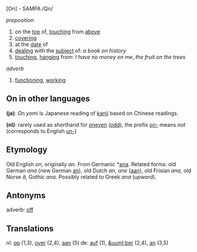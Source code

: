 [On] - SAMPA /Qn/

''preposition''
# on the [[top]] of, [[touch]]ing from [[above]]
# [[covering]]
# at the [[date]] of
# [[deal]]ing with the [[subject]] of: ''a book on history''
# [[touch]]ing, [[hang]]ing from: ''I have no money on me'', ''the fruit on the trees''

''adverb''
# [[function]]ing, [[work]]ing

==On in other languages==

'''(ja)''': ''On yomi'' is Japanese reading of [[kanji]] based on Chinese readings.

'''(nl)''': rarely used as shorthand for [[oneven]] ([[odd]]), the prefix [[on-]] means ''not'' (corresponds to English [[un-]])
==Etymology==

Old English ''on'', originally ''an''. From Germanic *[[ana]]. Related forms: old German ''ana'' (new German [[an]]), old Dutch ''an'', ''ane'' ([[aan]]), old Frisian ''ana'', old Norse ''&acirc;'', Gothic ''ana''. Possibly related to Greek ''ana'' (''upward'').

==Antonyms==

adverb: [[off]]

==Translations==
nl: [[op]] (1,3), [[over]] (2,4), [[aan]] (5)
de: [[auf]] (1), [[&uuml;ber]] (2,4), [[an]] (3,5)